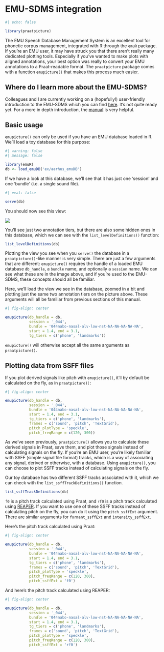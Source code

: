 # EMU-SDMS integration

```r
#| echo: false

library(praatpicture)
```

The EMU Speech Database Management System is an excellent tool for phonetic corpus management, integrated with R through the `emuR` package. If you're an EMU user, it may have struck you that there aren't really many dedicated plotting tools. Especially if you've wanted to make plots with aligned annotations, your best option was really to convert your EMU annotations to a Praat-readable format. The `praatpicture` package comes with a function `emupicture()` that makes this process much easier.

::: {.callout-tip}
## Where do I learn more about the EMU-SDMS?

Colleagues and I are currently working on a (hopefully!) user-friendly introduction to the EMU-SDMS which you can find [here](https://rpuggaardrode.github.io/emuintro/){target='_blank'}. It's not quite ready yet. For a more in depth introduction, the [manual](https://ips-lmu.github.io/The-EMU-SDMS-Manual/index.html){target='_blank'} is very helpful.
:::

## Basic usage

`emupicture()` can only be used if you have an EMU database loaded in R. We'll load a toy database for this purpose:

```r
#| warning: false
#| message: false

library(emuR)
db <- load_emuDB('ex/aarhus_emuDB')
```

If we have a look at this database, we'll see that it has just one 'session' and one 'bundle' (i.e. a single sound file).

```r
#| eval: false

serve(db)
```

You should now see this view: 

![](img/emuDB.png)

You'll see just two annotation tiers, but there are also some hidden ones in this database, which we can see with the `list_levelDefinitions()` function:

```r
list_levelDefinitions(db)
```

Plotting the view you see when you `serve()` the database in a `praatpicture()`-like manner is very simple. There are just a few arguments that are different: `emupicture()` requires the handle of a loaded EMU database `db_handle`, a `bundle` name, and optionally a `session` name. We can see what these are in the image above, and if you're used to the EMU-SDMS, these concepts should all be familiar.

Here, we'll load the view we see in the database, zoomed in a bit and plotting just the same two annotation tiers on the picture above. These arguments will all be familiar from previous sections of this manual.

```r
#| fig-align: center

emupicture(db_handle = db,
           session = '_044',
           bundle = '044nabo-nasal-alv-low-nst-NA-NA-NA-NA-NA',
           start = 1.4, end = 3.1,
           tg_tiers = c('phone', 'landmarks'))
```

`emupicture()` will otherwise accept all the same arguments as `praatpicture()`.

## Plotting data from SSFF files {#sec-ssff}

If you plot derived signals like pitch with `emupicture()`, it'll by default be calculated on the fly, as in `praatpicture()`:

```r
#| fig-align: center

emupicture(db_handle = db,
           session = '_044',
           bundle = '044nabo-nasal-alv-low-nst-NA-NA-NA-NA-NA',
           start = 1.4, end = 3.1,
           tg_tiers = c('phone', 'landmarks'),
           frames = c('sound', 'pitch', 'TextGrid'),
           pitch_plotType = 'speckle', 
           pitch_freqRange = c(120, 300))
```

As we've seen previously, `praatpicture()` allows you to calculate these derived signals in Praat, save them, and plot those signals instead of calculating signals on the fly. If you're an EMU user, you're likely familiar with SSFF (simple signal file format) tracks, which is a way of associating any signal, derived or otherwise, with a database. Using `emupicture()`, you can choose to plot SSFF tracks instead of calculating signals on the fly. 

Our toy database has two different SSFF tracks associated with it, which we can check with the `list_ssffTrackDefinitions()` function.

```r
list_ssffTrackDefinitions(db)
```

`f0` is a pitch track calculated using Praat, and `rf0` is a pitch track calculated using [REAPER](https://github.com/google/REAPER){target='_blank'}. If you want to use one of these SSFF tracks instead of calculating pitch on the fly, you can do it using the `pitch_ssffExt` argument. There are similar arguments for `formant_ssffExt` and `intensity_ssffExt`.

Here's the pitch track calculated using Praat:

```r
#| fig-align: center

emupicture(db_handle = db,
           session = '_044',
           bundle = '044nabo-nasal-alv-low-nst-NA-NA-NA-NA-NA',
           start = 1.4, end = 3.1,
           tg_tiers = c('phone', 'landmarks'),
           frames = c('sound', 'pitch', 'TextGrid'),
           pitch_plotType = 'speckle', 
           pitch_freqRange = c(120, 300),
           pitch_ssffExt = 'f0')
```

And here's the pitch track calculated using REAPER:

```r
#| fig-align: center

emupicture(db_handle = db,
           session = '_044',
           bundle = '044nabo-nasal-alv-low-nst-NA-NA-NA-NA-NA',
           start = 1.4, end = 3.1,
           tg_tiers = c('phone', 'landmarks'),
           frames = c('sound', 'pitch', 'TextGrid'),
           pitch_plotType = 'speckle', 
           pitch_freqRange = c(120, 300),
           pitch_ssffExt = 'rf0')
```